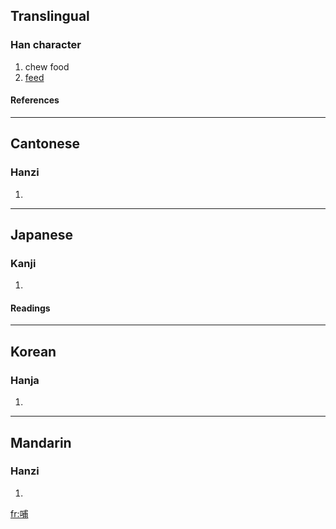 ==Translingual==
===Han character===
{{Han char|rn=30|rad=口|as=07|sn=10|four=6302<sub>7</sub>|canj=口戈十月 (RIJB)}}
# chew food
# [[feed]]
====References====
{{Han ref|kx=0191.110|dkj=03676|dj=0410.240|hdz=10626.070|uh=54FA|ud=21754|bh=ADF7|bd=44535}}
----
==Cantonese==
===Hanzi===
{{yue-hanzi|jyut=|y=bou6}}
# {{defn|Cantonese}}
----
==Japanese==
===Kanji===
{{ja-kanji|grade=|rs=口07}}
# {{defn|Japanese}} 
====Readings====
{{ja-readings|on=[[ほ]] (ho)|kun=[[ふくむ]] (fukumu), [[はぐくむ]] (hagukumu)}}
----
==Korean==
===Hanja===
{{ko-hanja|hangeul=포|rv=po|mr=p'o}}
# {{defn|Korean}}
----
==Mandarin==
===Hanzi===
{{cmn-hanzi|pin=[[bǔ]] ([[bu3]])|wg=pu<sup>3</sup>}}
# {{defn|Mandarin}}

[[fr:哺]]